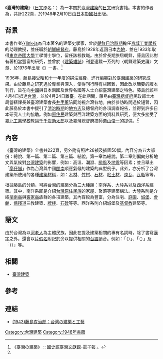 {{不是|臺灣建築}}
{{孤立|time=2014-10-18}}
{{改善來源|time=2014-10-17}}
{{Infobox Book 
|name          = 臺灣的建築
|chinese_name  = 
|image         = [[File:臺灣の建築.jpg|150px]]
|image_caption = 《臺灣の建築》封面
|author        = [[藤島亥治郎|藤島亥治郎]]
|title_orig    = 臺灣の建築
|translator    = <!-- 譯者 -->
|illustrator   = <!-- 插图 -->
|cover_artist  = <!-- 封面设计 -->
|country       = {{JPN}}
|language      = [[日文|日文]]、[[臺灣語假名|臺灣語假名]]
|series        = <!-- 系列 -->
|subject       = <!-- 題材 -->
|genre         = 
|publisher     = [[彰國社|彰國社]]
|release_date  = 1948年2月10日
|chinese_release_date = <!-- 中译本出版日期 -->
|media_type    = 
|pages         = 222頁
|format        = <!-- 开本 -->
|isbn          = <!-- 国际标准书号 -->
|oclc          = <!-- OCLC -->
|dewey         = <!-- 杜威分类法 -->
|congress      = <!-- 美国国会图书馆图书分类法 -->
|preceded_by   = <!-- 前作 -->
|followed_by   = <!-- 續作 -->
|citing        = <!--引用-->
|cited         = <!--被引用-->
}}
《'''臺灣的建築'''》（[[日文|日文]]原名：'''{{lang|ja|臺灣の建築}}'''）為一本關於[[臺灣建築|臺灣建築]]的[[日文|日文]]研究書籍。本書的作者為{{link-ja|藤島亥治郎|藤島亥治郎}}，共計222頁，於1948年2月10日由[[日本|日本]][[彰國社|彰國社]]出版。

== 背景 ==
本書作者[[藤島亥治郎|{{link-ja]]為日本著名的建築史學家，曾於[[朝鮮日治時期|朝鮮日治時期]]擔任[[首爾大學|京城工業學校]]的助理教授，並任職於[[朝鮮總督府|朝鮮總督府]]。藤島於1929年返回日本[[內地|內地]]，並在1933年取得[[東京帝國大學|東京帝國大學]]工學博士學位，留任該校教職。由於曾長期旅居朝鮮，藤島因此對{{Translink|en|Korean architecture|4=朝鮮建築}}有著相當豐富的研究，並曾於《[[建築雑誌|建築雑誌]]》刊登連載一系列的〈朝鮮建築史論〉文章、於1976年出版《{{lang|ja|韓の建築文化}}》一書。<ref name="國史館">[http://www.th.gov.tw/epaper/view2.php?ID=34&AID=242 《臺灣の建築》 :: 國史館臺灣文獻館-電子報] {{webarchive|url=https://web.archive.org/web/20141021083331/http://www.th.gov.tw/epaper/view2.php?ID=34&AID=242 |date=2014-10-21 }}。</ref>

1936年，藤島接受{{Translink|ja|日本学術振興会|4=日本學術振興會}}昭和十一年度的挹注經費，進行編纂對於[[臺灣建築|臺灣建築]]的研究成果。由於藤島之研究過於專業與深入，使得刊行時有些困難，因此改以簡要的版本刊行，旨在向[[中國|中國]]與日本兩國及世界各國等人士介紹臺灣建築之特色。藤島於該年4月4日抵達[[台灣|台灣]]，並於4月24日離臺。在此期間，藤島由[[臺灣總督府|臺灣總督府]]民政部土木局營繕課長兼臺灣建築會長[[井手薰|井手薰]]陪同訪視台灣各地。由於參訪時間過於短暫，因此藤島於本書中援引了[[台灣清治時期|清治時期]]的[[地方志|地方志]]及總督府的各項調查報告，並得到許多日本研究人士的協助。例如[[台灣原住民|原住民]]建築與西洋建築方面的資料與研究，便大多接受了[[台灣大學|臺北工業學校]]教諭[[千千岩助太郎|千千岩助太郎]]以及臺灣總督府技師[[栗山俊一|栗山俊一]]的提供。<ref name="國史館"></ref>

== 內容 ==
《臺灣的建築》全書共222頁，另外附有照片28禎及插圖50幅。內容分為五大部份：總說、第一篇、第二篇、第三篇、結說。第一章為總說。第二章則偏向分析地文與氣候對[[台灣建築|台灣建築]]的影響，例如：高溫、潮濕、[[颱風|颱風]]及[[地震|地震]]等因素；並且舉出「[[騎樓|亭仔腳]]」作為台灣與中國[[閩南|閩南]]順應氣候的建築的典型例子。此外，亦分析了台灣建築所使用的各種[[建材|建築材料]]，如：[[木材|木材]]、[[竹材|竹材]]、[[石材|石材]]、[[粘土|粘土材]]、[[瓦片|煉瓦]]、[[磚|瓦甎]]等等。

根據藤島的分類，可將台灣的建築分為三大種類：南洋系、大陸系以及西洋系建築。其中，南洋系即是介紹[[台灣原住民族|台灣原住民族]]的家屋、聚落等建築構法。大陸系則是介紹[[閩南人|閩南裔]]與[[客家人|客家裔]]族群的各項建築，其內容較為豐富，分為住宅、[[台灣名園|庭園]]、[[臺灣城堡列表|城堡]]、[[郊商|會館]]、[[儒教_(宗教)|儒]][[佛教|釋]][[道教|道]]三教建築、[[牌樓|牌樓]]、[[石碑|石碑]]等等。西洋系則介紹城堡及[[基督教|基督教]]建築等。

== 語文 ==
由於台灣為以[[閩南裔臺灣人|河老人]]為主體民族，因此在提及建築相關的專有名詞時，除了書寫[[漢字|漢字]]之外，還會以[[片假名|片假名]]附記於旁以提供相關的[[台語|台語]]讀音。例如：「{{lang|ja|灶腳間}}（{{lang|ja|ツアウカーキユン}}）」、「{{lang|ja|食飯間}}（{{lang|ja|チヤブウンキユン}}）」及「{{lang|ja|磚仔}}（{{lang|ja|ツンア}}）」等。

== 相關 ==
* [[臺灣建築|臺灣建築]]

== 參考 ==
{{reflist}}

== 連結 ==
* [http://blog.kaishao.idv.tw/?p=1810 (1943)藤島亥治郎：台湾の建築と工藝]

[[Category:台灣建築|Category:台灣建築]]
[[Category:1948年書籍|Category:1948年書籍]]